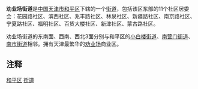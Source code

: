 {{中国乡级行政区
|景观照片文件名 = 
|景观照片描述 = 
|汉语拼音 = 
|其他语言 = 
|其他语言名称 = 
|旧称 = 
|地名出处 = 
|位置图文件名 = 
|位置图描述 = 
|自定义图片= 
|建置时间 = 
|政府驻地 = 
|毗邻 = 
|总面积 = 
|总人口 = 
|总人口年份 = 
|户籍人口 = 
|户籍人口年份 = 
|常住人口 = 
|常住人口年份 = 
|人口密度 = 
|GDP = 
|GDP年份 = 
|邮政编码 = 
|电话区号 = 22
|官方网站 = 
|网站名称 = 
|12/01/01/001/000}}
'''劝业场街道'''是[[中华人民共和国|中国]][[天津市|天津市]][[和平区_(天津市)|和平区]]下辖的一个[[街道_(行政区划)|街道]]，包括该区东部的11个社区居委会：花园路社区、滨西社区、兆丰路社区、林泉社区、新疆路社区、南京路社区、宁夏路社区、福明社区、百货大楼社区、新津社区、蒙古路社区。

劝业场街道的东南面、西南、西北3面分别与和平区的[[小白楼街道|小白楼街道]]、[[南营门街道|南营门街道]]、[[南市街道|南市街道]]相邻。拥有天津最繁华的[[天津劝业场|劝业场]]商业区。

== 注释 ==

{{Reflist|2}}

{{天津市和平区行政区划}}
{{天津行政区划小作品}}

[[Category:天津市街道_(行政区划)|和平区]]
[[Category:天津市和平区行政区划|街道]]